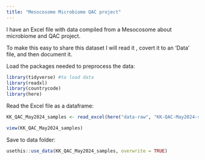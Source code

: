 ```yaml
---
title: "Mesocosome Microbiome QAC project"
---
```


I have an Excel file with data compiled from a Mesocosome about microbiome and QAC project.

To make this easy to share this dataset I will read it , covert it to an 'Data' file, and then document it.

Load the packages needed to preprocess the data:
```r
library(tidyverse) #to load data
library(readxl)
library(countrycode)
library(here)
```

Read the Excel file as a dataframe:
```r
KK_QAC_May2024_samples <- read_excel(here("data-raw", "KK-QAC-May2024-samples.xlsx"))

view(KK_QAC_May2024_samples)
```

Save to data folder:
```r
usethis::use_data(KK_QAC_May2024_samples, overwrite = TRUE)
```


